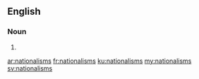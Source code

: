 ==English==

===Noun===
{{head|en}}

# {{plural of|nationalism}}

[[ar:nationalisms]]
[[fr:nationalisms]]
[[ku:nationalisms]]
[[my:nationalisms]]
[[sv:nationalisms]]